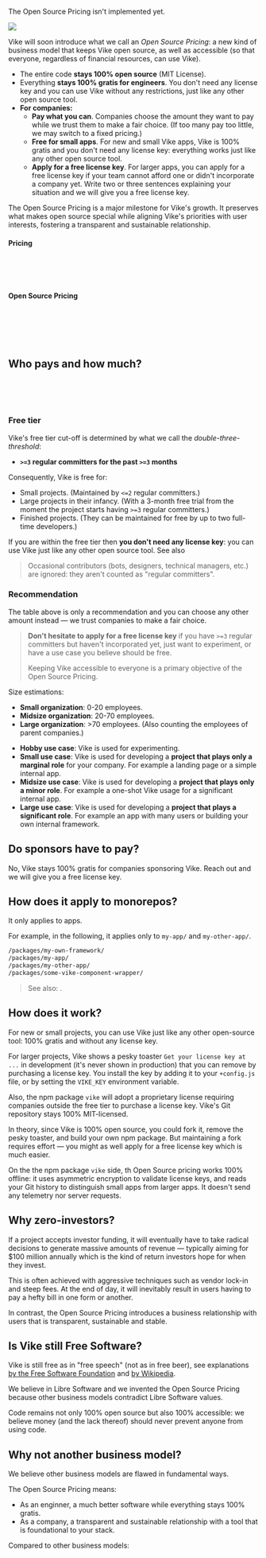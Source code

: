 
<Construction>The Open Source Pricing isn't implemented yet.</Construction>

<div style={{ display: 'flex', justifyContent: 'center', marginTop: 37, marginBottom: 30}}>
  <img src={OpenSourcePricingIllustration} style={{ maxWidth: '100%' }} />
</div>

Vike will soon introduce what we call an *Open Source Pricing*: a new kind of business model that keeps Vike open source, as well as accessible (so that everyone, regardless of financial resources, can use Vike).

- The entire code **stays 100% open source** (MIT License).
- Everything **stays 100% gratis for engineers**. You don't need any license key and you can use Vike without any restrictions, just like any other open source tool.
- **For companies:**
  - **Pay what you can**. Companies choose the amount they want to pay while we trust them to make a fair choice. (If too many pay too little, we may switch to a fixed pricing.)
  - **Free for small apps**. For new and small Vike apps, Vike is 100% gratis and you don't need any license key: everything works just like any other open source tool.
  - **Apply for a free license key**. For larger apps, you can apply for a free license key if your team cannot afford one or didn't incorporate a company yet. Write two or three sentences explaining your situation and we will give you a free license key.

The Open Source Pricing is a major milestone for Vike's growth. It preserves what makes open source special while aligning Vike's priorities with user interests, fostering a transparent and sustainable relationship.


#### Pricing

<Link doNotInferSectionTitle href="#who-pays-and-how-much" /><br/>
<Link doNotInferSectionTitle href="#do-sponsors-have-to-pay" /><br/>
<Link doNotInferSectionTitle href="#how-does-it-apply-to-monorepos" /><br/>

#### Open Source Pricing

<Link doNotInferSectionTitle href="#how-does-it-work" /><br/>
<Link doNotInferSectionTitle href="#why-zero-investors" /><br/>
<Link doNotInferSectionTitle href="#is-vike-still-free-software" /><br/>
<Link doNotInferSectionTitle href="#why-not-another-business-model" /><br/>


## Who pays and how much?

<RecommendedAmountTable />

<br/>

<Link href="#free-tier" /><br/>
<Link href="#recommendation" /><br/>

<div style={{ marginTop: -15 }} />

### Free tier

Vike's free tier cut-off is determined by what we call the *double-three-threshold*:

- **`>=3` regular committers for the past `>=3` months**

Consequently, Vike is free for:

- Small projects. (Maintained by `<=2` regular committers.)
- Large projects in their infancy. (With a 3-month free trial from the moment the project starts having `>=3` regular committers.)
- Finished projects. (They can be maintained for free by up to two full-time developers.)

If you are within the free tier then **you don't need any license key**: you can use Vike just like any other open source tool. See also <Link href="#how-does-it-work" />

> Occasional contributors (bots, designers, technical managers, etc.) are ignored: they aren't counted as "regular committers".


### Recommendation

The table above is only a recommendation and you can choose any other amount instead &mdash; we trust companies to make a fair choice.

> **Don't hesitate to apply for a free license key** if you have `>=3` regular committers but haven't incorporated yet, just want to experiment, or have a use case you believe should be free.
>
>Keeping Vike accessible to everyone is a primary objective of the Open Source Pricing.

Size estimations:

- **Small organization**: 0-20 employees.
- **Midsize organization**: 20-70 employees.
- **Large organization**: >70 employees. (Also counting the employees of parent companies.)

<div style={{ marginTop: -15, height: 1 }}/>

- **Hobby use case**: Vike is used for experimenting.
- **Small use case**: Vike is used for developing a **project that plays only a marginal role** for your company. For example a landing page or a simple internal app.
- **Midsize use case**: Vike is used for developing a **project that plays only a minor role**. For example a one-shot Vike usage for a significant internal app.
- **Large use case**: Vike is used for developing a **project that plays a significant role**. For example an app with many users or building your own internal framework.




## Do sponsors have to pay?

No, Vike stays 100% gratis for companies sponsoring Vike. Reach out and we will give you a free license key.


## How does it apply to monorepos?

It only applies to apps.

For example, in the following, it applies only to `my-app/` and `my-other-app/`.

```bash
/packages/my-own-framework/
/packages/my-app/
/packages/my-other-app/
/packages/some-vike-component-wrapper/
```

> See also: <Link href="/build-your-own-framework" />.


## How does it work?

For new or small projects, you can use Vike just like any other open-source tool: 100% gratis and without any license key.

For larger projects, Vike shows a pesky toaster `Get your license key at ...` in development (it's never shown in production) that you can remove by purchasing a license key. You install the key by adding it to your `+config.js` file, or by setting the `VIKE_KEY` environment variable.

Also, the npm package `vike` will adopt a proprietary license requiring companies outside the free tier to purchase a license key. Vike's Git repository stays 100% MIT-licensed.

In theory, since Vike is 100% open source, you could fork it, remove the pesky toaster, and build your own npm package. But maintaining a fork requires effort &mdash; you might as well apply for a free license key which is much easier.

On the the npm package `vike` side, th Open Source pricing works 100% offline: it uses asymmetric encryption to validate license keys, and reads your Git history to distinguish small apps from larger apps. It doesn't send any telemetry nor server requests.


## Why zero-investors?

If a project accepts investor funding, it will eventually have to take radical decisions to generate massive amounts of revenue — typically aiming for $100 million annually which is the kind of return investors hope for when they invest.

This is often achieved with aggressive techniques such as vendor lock-in and steep fees. At the end of day, it will inevitably result in users having to pay a hefty bill in one form or another.

In contrast, the Open Source Pricing introduces a business relationship with users that is transparent, sustainable and stable.


## Is Vike still Free Software?

Vike is still free as in "free speech" (not as in free beer), see explanations [by the Free Software Foundation](https://www.gnu.org/philosophy/free-sw.en.html) and [by Wikipedia](https://en.wikipedia.org/wiki/Free_software).

We believe in Libre Software and we invented the Open Source Pricing because <Link doNotInferSectionTitle href="#why-not-another-business-model" >other business models contradict Libre Software values</Link>.

Code remains not only 100% open source but also 100% accessible: we believe money (and the lack thereof) should never prevent anyone from using code.



## Why not another business model?

We believe other business models are flawed in fundamental ways.

The Open Source Pricing means:
- As an enginner, a much better software while everything stays 100% gratis.
- As a company, a transparent and sustainable relationship with a tool that is foundational to your stack.

Compared to other business models:

<StateOfTheArt />
